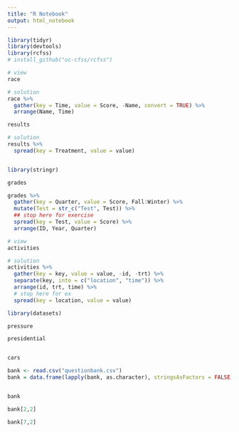 ```yaml
---
title: "R Notebook"
output: html_notebook
---
```



```r

library(tidyr)
library(devtools)
library(rcfss)
# install_github("uc-cfss/rcfss")

```


```r
# view
race

# solution
race %>%
  gather(key = Time, value = Score, -Name, convert = TRUE) %>%
  arrange(Name, Time)

```

```r

results

# solution
results %>%
  spread(key = Treatment, value = value)



```

```r
library(stringr)

grades

grades %>%
  gather(key = Quarter, value = Score, Fall:Winter) %>%
  mutate(Test = str_c("Test", Test)) %>%
  ## stop here for exercise
  spread(key = Test, value = Score) %>%
  arrange(ID, Year, Quarter)

```


```r

# view
activities

# solution
activities %>%
  gather(key = key, value = value, -id, -trt) %>%
  separate(key, into = c("location", "time")) %>%
  arrange(id, trt, time) %>%
  # stop here for ex
  spread(key = location, value = value)
```


```r

library(datasets)

pressure

presidential


cars

```



```r


bank <- read.csv("questionbank.csv")
bank = data.frame(lapply(bank, as.character), stringsAsFactors = FALSE)


bank

bank[2,2]

bank[7,2]

```


